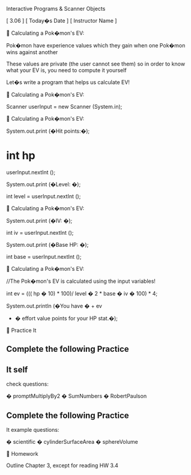 Interactive Programs & 
Scanner Objects


[ 3.06 ] [ Today�s Date ] [ Instructor Name ]



Calculating a Pok�mon's EV:


Pok�mon have experience values which they gain when one Pok�mon 
wins against another


These values are private (the user cannot see them) so in order to 
know what your EV is, you need to compute it yourself


Let�s write a program that helps us calculate EV!



Calculating a Pok�mon's EV:




Scanner 
userInput
= new Scanner (System.in);



Calculating a Pok�mon's EV:


System.out.print
(�Hit points:�);


int
hp
= 
userInput.nextInt
();


System.out.print
(�Level: �);


int
level = 
userInput.nextInt
();



Calculating a Pok�mon's EV:


System.out.print
(�IV: �);


int
iv = 
userInput.nextInt
();


System.out.print
(�Base HP: �);


int
base = 
userInput.nextInt
();



Calculating a Pok�mon's EV:


//The Pok�mon's EV is calculated using the input variables!


int
ev
= (((
hp
�
10) * 100)/
level
�
2 * 
base
�
iv
�
100) * 4;


System.out.println
(�You have � + 
ev
+ � effort value points 
for your HP stat.�);



Practice It


Complete the following Practice
-
It self
-
check questions:


�
promptMultiplyBy2
�
SumNumbers
�
RobertPaulson


Complete the following Practice
-
It example questions:


�
scientific
�
cylinderSurfaceArea
�
sphereVolume



Homework


Outline Chapter 3, except for reading HW 3.4



